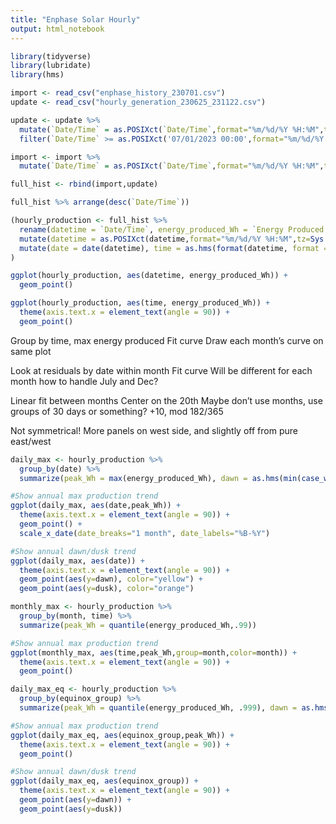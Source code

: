 ```yaml
---
title: "Enphase Solar Hourly"
output: html_notebook
---
```


```r
library(tidyverse)
library(lubridate)
library(hms)
```


```r
import <- read_csv("enphase_history_230701.csv")
update <- read_csv("hourly_generation_230625_231122.csv")

update <- update %>% 
  mutate(`Date/Time` = as.POSIXct(`Date/Time`,format="%m/%d/%Y %H:%M",tz=Sys.timezone())) %>% 
  filter(`Date/Time` >= as.POSIXct('07/01/2023 00:00',format="%m/%d/%Y %H:%M",tz=Sys.timezone()) )

import <- import %>% 
  mutate(`Date/Time` = as.POSIXct(`Date/Time`,format="%m/%d/%Y %H:%M",tz=Sys.timezone())) 

full_hist <- rbind(import,update)

full_hist %>% arrange(desc(`Date/Time`))

(hourly_production <- full_hist %>% 
  rename(datetime = `Date/Time`, energy_produced_Wh = `Energy Produced (Wh)`) %>% 
  mutate(datetime = as.POSIXct(datetime,format="%m/%d/%Y %H:%M",tz=Sys.timezone())) %>% 
  mutate(date = date(datetime), time = as.hms(format(datetime, format = "%H:%M:%S")), month = month(datetime, label=TRUE), year = year(datetime), day = day(datetime), yday = yday(datetime), monthday = format(datetime, "%m-%d"), wday = wday(datetime, label=TRUE), equinox_day = (yday + 10) %% 365, equinox_group = floor((equinox_day+15)/30)*30)
)

```



```r
ggplot(hourly_production, aes(datetime, energy_produced_Wh)) +
  geom_point()

ggplot(hourly_production, aes(time, energy_produced_Wh)) +
  theme(axis.text.x = element_text(angle = 90)) +
  geom_point()

```

Group by time, max energy produced
Fit curve
Draw each month's curve on same plot

Look at residuals by date within month
Fit curve
Will be different for each month
how to handle July and Dec?

Linear fit between months
Center on the 20th
Maybe don't use months, use groups of 30 days or something? 
+10, mod 182/365

Not symmetrical! More panels on west side, and slightly off from pure east/west

```r

daily_max <- hourly_production %>% 
  group_by(date) %>% 
  summarize(peak_Wh = max(energy_produced_Wh), dawn = as.hms(min(case_when(energy_produced_Wh > 0 ~ time), na.rm = TRUE)), dusk = as.hms(max(case_when(energy_produced_Wh > 0 ~ time), na.rm = TRUE)))

#Show annual max production trend
ggplot(daily_max, aes(date,peak_Wh)) +
  theme(axis.text.x = element_text(angle = 90)) +
  geom_point() + 
  scale_x_date(date_breaks="1 month", date_labels="%B-%Y")

#Show annual dawn/dusk trend
ggplot(daily_max, aes(date)) +
  theme(axis.text.x = element_text(angle = 90)) +
  geom_point(aes(y=dawn), color="yellow") +
  geom_point(aes(y=dusk), color="orange")


```
```r

monthly_max <- hourly_production %>% 
  group_by(month, time) %>% 
  summarize(peak_Wh = quantile(energy_produced_Wh,.99))

#Show annual max production trend
ggplot(monthly_max, aes(time,peak_Wh,group=month,color=month)) +
  theme(axis.text.x = element_text(angle = 90)) +
  geom_point()

```


```r

daily_max_eq <- hourly_production %>% 
  group_by(equinox_group) %>% 
  summarize(peak_Wh = quantile(energy_produced_Wh, .999), dawn = as.hms(quantile(case_when(energy_produced_Wh > 0 ~ time), .99,  na.rm = TRUE)), dusk = as.hms(quantile(case_when(energy_produced_Wh > 0 ~ time), .01, na.rm = TRUE)))

#Show annual max production trend
ggplot(daily_max_eq, aes(equinox_group,peak_Wh)) +
  theme(axis.text.x = element_text(angle = 90)) +
  geom_point()

#Show annual dawn/dusk trend
ggplot(daily_max_eq, aes(equinox_group)) +
  theme(axis.text.x = element_text(angle = 90)) +
  geom_point(aes(y=dawn)) +
  geom_point(aes(y=dusk))

```

